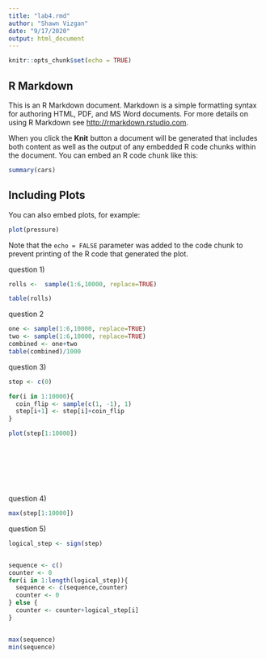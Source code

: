 ```yaml
---
title: "lab4.rmd"
author: "Shawn Vizgan"
date: "9/17/2020"
output: html_document
---
```


```r
knitr::opts_chunk$set(echo = TRUE)
```

## R Markdown

This is an R Markdown document. Markdown is a simple formatting syntax for authoring HTML, PDF, and MS Word documents. For more details on using R Markdown see <http://rmarkdown.rstudio.com>.

When you click the **Knit** button a document will be generated that includes both content as well as the output of any embedded R code chunks within the document. You can embed an R code chunk like this:

```r
summary(cars)
```

## Including Plots

You can also embed plots, for example:

```r
plot(pressure)
```

Note that the `echo = FALSE` parameter was added to the code chunk to prevent printing of the R code that generated the plot.

question 1)
```r
rolls <-  sample(1:6,10000, replace=TRUE)       

table(rolls)

```

question 2
```r

one <- sample(1:6,10000, replace=TRUE) 
two <- sample(1:6,10000, replace=TRUE) 
combined <- one+two
table(combined)/1000
```
question 3)
```r

step <- c(0)

for(i in 1:10000){
  coin_flip <- sample(c(1, -1), 1)
  step[i+1] <- step[i]+coin_flip
}

plot(step[1:10000])









```
question 4)
```r

max(step[1:10000])


```
question 5) 
```r

logical_step <- sign(step)


sequence <- c()
counter <- 0
for(i in 1:length(logical_step)){
  sequence <- c(sequence,counter)
  counter <- 0
} else {
  counter <- counter+logical_step[i]
}


max(sequence)
min(sequence)


```









